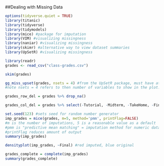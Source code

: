 ##Dealing with Missing Data

```{r}
options(tidyverse.quiet = TRUE)
library(titanic)
library(tidyverse)
library(tidymodels)
library(mice) #package for imputation
library(VIM) #visualizing missingness
library(naniar) #visualizing missingness
library(skimr) #alternative way to view dataset summaries
library(UpSetR) #visualizing missingness
```


```{r}
library(readr)
grades <- read_csv("class-grades.csv")

```

```{r}
skim(grades)

```

```{r}
gg_miss_upset(grades, nsets = 4) #from the UpSetR package, must have at least two variables with missingness to use this plot
#note nsets = 4 refers to then number of variables to show in the plot. I chose 4 as there are 7 variables with missingness
```
```{r}
grades_row_del = grades %>% drop_na() 

```

```{r}
grades_col_del = grades %>% select(-Tutorial, -Midterm, -TakeHome, -Final) 

```

```{r}
set.seed(123) #sets seed for random number generator
imp_grades = mice(grades, m=5, method='pmm', printFlag=FALSE)
#m is the number of imputations, 5 is a reasonable value as a default
#pmm is "predictive mean matching" = imputation method for numeric data
#printFlag reduces amount of output
summary(imp_grades)
```

```{r}
densityplot(imp_grades, ~Final) #red imputed, blue original

```

```{r}
grades_complete = complete(imp_grades) 
summary(grades_complete)
```

